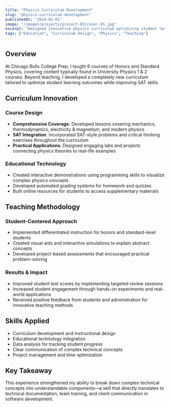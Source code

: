```yaml
---
title: "Physics Curriculum Development"
slug: "physics-curriculum-development"
publishedAt: "2024-05-01"
image: "/images/projects/project-03/cover-01.jpg"
excerpt: "Designed innovative physics curriculum optimizing student learning outcomes and SAT performance"
tags: ["Education", "Curriculum Design", "Physics", "Teaching"]
---
```


## Overview

At Chicago Bulls College Prep, I taught 6 courses of Honors and Standard Physics, covering content typically found in University Physics 1 & 2 courses. Beyond teaching, I developed a completely new curriculum tailored to optimize student learning outcomes while improving SAT skills.

## Curriculum Innovation

### Course Design
- **Comprehensive Coverage**: Developed lessons covering mechanics, thermodynamics, electricity & magnetism, and modern physics
- **SAT Integration**: Incorporated SAT-style problems and critical thinking exercises throughout the curriculum
- **Practical Applications**: Designed engaging labs and projects connecting physics theories to real-life examples

### Educational Technology
- Created interactive demonstrations using programming skills to visualize complex physics concepts
- Developed automated grading systems for homework and quizzes
- Built online resources for students to access supplementary materials

## Teaching Methodology

### Student-Centered Approach
- Implemented differentiated instruction for honors and standard-level students
- Created visual aids and interactive simulations to explain abstract concepts
- Developed project-based assessments that encouraged practical problem-solving

### Results & Impact
- Improved student test scores by implementing targeted review sessions
- Increased student engagement through hands-on experiments and real-world applications
- Received positive feedback from students and administration for innovative teaching methods

## Skills Applied
- Curriculum development and instructional design
- Educational technology integration
- Data analysis for tracking student progress
- Clear communication of complex technical concepts
- Project management and time optimization

## Key Takeaway

This experience strengthened my ability to break down complex technical concepts into understandable components—a skill that directly translates to technical documentation, team training, and client communication in software development. 